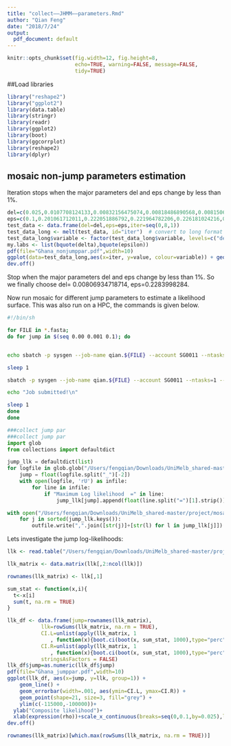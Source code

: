 ```yaml
---
title: "collect——JHMM——parameters.Rmd"
author: "Qian Feng"
date: "2018/7/24"
output:
  pdf_document: default
---
```


```r
knitr::opts_chunk$set(fig.width=12, fig.height=8,
                      echo=TRUE, warning=FALSE, message=FALSE,
                      tidy=TRUE)
```


##Load libraries
```r
library("reshape2")
library("ggplot2")
library(data.table)
library(stringr)
library(readr)
library(ggplot2)
library(boot)
library(ggcorrplot)
library(reshape2)
library(dplyr)
```


## mosaic non-jump parameters estimation

Iteration stops when the major parameters del and eps change by less than 1%.

```r
del=c(0.025,0.0107708124133,0.00832156475074,0.00818486890568,0.00815061653993,0.00830877280993,0.0081825316222,0.00799300611965,0.00806934718714)#,0.00789335318918)
eps=c(0.1,0.201061712011,0.222051886792,0.221964782206,0.226181024216,0.221638655462,0.219652036378,0.22626176219,0.2283998284)#,0.230606330807)
test_data <- data.frame(del=del,eps=eps,iter=seq(0,8,1))
test_data_long <- melt(test_data, id="iter")  # convert to long format
test_data_long$variable <- factor(test_data_long$variable, levels=c("del", "eps"), labels=c(expression(delta), expression(epsilon)))
my.labs <- list(bquote(delta),bquote(epsilon))
pdf(file="Ghana_nonjumppar.pdf",width=10)
ggplot(data=test_data_long,aes(x=iter, y=value, colour=variable)) + geom_line(size=2)+geom_point(shape=15, size=3)+xlab("Iteration")+ylab("Estimated parameter value")+ scale_x_continuous(breaks=seq(0,8,by=1))+scale_y_continuous(breaks=seq(0,0.25,by=0.05),limits=c(0,0.25))+scale_colour_manual(values=1:2,breaks=c("delta","epsilon"),labels=my.labs)+ theme_bw()+theme(axis.text.x = element_text(colour ="black",size=18),axis.text.y = element_text(colour ="black",size=18),axis.title.y = element_text(size = 23,margin = unit(c(0, 4, 0, 0), "mm")),axis.title.x = element_text(size = 23,margin = unit(c(4, 0, 0, 0), "mm")))+theme(panel.grid.major = element_blank(),panel.grid.minor = element_blank(),panel.border = element_rect(colour = "black",size=1))+ theme(legend.title =element_blank(),legend.text=element_text(size=23),legend.background = element_blank(),legend.box.background = element_rect(colour = "white")) 
dev.off()

```

Stop when the major parameters del and eps change by less than 1%. So we finally choose del= 0.00806934718714, eps=0.2283998284.

Now run mosaic for different jump parameters to estimate a likelihood surface. This was also run on a HPC, the commands is given below.

```bash
#!/bin/sh

for FILE in *.fasta; 
do for jump in $(seq 0.00 0.001 0.1); do


echo sbatch -p sysgen --job-name qian.${FILE} --account SG0011 --ntasks=1 --cpus-per-task=1 --mem=25600 --mail-user=fengq2@student.unimelb.edu.au --time=0-2:0:00 -e "slurm-%A_%a.out" --wrap=\"/vlsci/SG0011/qian-feng/MZmosaic/mosaic -seq ${FILE} -aa -group 2 db target -target target -del 0.00806934718714 -eps 0.2283998284 -rec $jump > /vlsci/SG0011/qian-feng/UniMelb_shared-master/project/mosaic_processed_data/results_jump/${FILE}_${jump}_output.log\"

sleep 1

sbatch -p sysgen --job-name qian.${FILE} --account SG0011 --ntasks=1 --cpus-per-task=1 --mem=25600 --mail-user=fengq2@student.unimelb.edu.au --time=0-2:0:00 -e \"slurm-%A_%a.out\" --wrap="/vlsci/SG0011/qian-feng/MZmosaic/mosaic -seq ${FILE} -aa -group 2 db target -target target -del 0.00806934718714 -eps 0.2283998284 -rec $jump > /vlsci/SG0011/qian-feng/UniMelb_shared-master/project/mosaic_processed_data/results_jump/${FILE}_${jump}_output.log"

echo "Job submitted!\n"

sleep 1
done
done
```


```python
###collect jump par
###collect jump par
import glob
from collections import defaultdict

jump_llk = defaultdict(list)
for logfile in glob.glob("/Users/fengqian/Downloads/UniMelb_shared-master/project/mosaic_processed_data/results_jump/*_output.log"):
    jump = float(logfile.split("_")[-2])
    with open(logfile, 'rU') as infile:
        for line in infile:
            if "Maximum Log likelihood  =" in line:
                jump_llk[jump].append(float(line.split("=")[1].strip()))

with open("/Users/fengqian/Downloads/UniMelb_shared-master/project/mosaic_processed_data/jump_llk.csv", 'w') as outfile:
    for j in sorted(jump_llk.keys()):
        outfile.write(",".join([str(j)]+[str(l) for l in jump_llk[j]]) + "\n")
```




Lets investigate the jump log-likelihoods:

```r
llk <- read.table("/Users/fengqian/Downloads/UniMelb_shared-master/project/mosaic_processed_data/jump_llk.csv", sep=",", header = FALSE, fill = TRUE)

llk_matrix <- data.matrix(llk[,2:ncol(llk)])

rownames(llk_matrix) <- llk[,1]

sum_stat <- function(x,i){
  t<-x[i]
  sum(t, na.rm = TRUE)
}

llk_df <- data.frame(jump=rownames(llk_matrix),
           llk=rowSums(llk_matrix, na.rm = TRUE),
           CI.L=unlist(apply(llk_matrix, 1
              , function(x){boot.ci(boot(x, sum_stat, 1000),type="perc")$percent[[4]]} )),
           CI.R=unlist(apply(llk_matrix, 1
              , function(x){boot.ci(boot(x, sum_stat, 1000),type="perc")$percent[[5]]} )),
           stringsAsFactors = FALSE)
llk_df$jump=as.numeric(llk_df$jump)
pdf(file="Ghana_jumppar.pdf",width=10)
ggplot(llk_df, aes(x=jump, y=llk, group=1)) +
    geom_line() +
    geom_errorbar(width=.001, aes(ymin=CI.L, ymax=CI.R)) +
    geom_point(shape=21, size=3, fill="grey") + 
    ylim(c(-115000,-100000))+
  ylab("Composite likelihood")+
  xlab(expression(rho))+scale_x_continuous(breaks=seq(0,0.1,by=0.025),limits=c(0,0.1025))+theme_bw()+theme(axis.text.x = element_text(colour ="black",size=18),axis.text.y = element_text(colour ="black",size=18),axis.title.y = element_text(size = 23,margin = unit(c(0, 4, 0, 0), "mm")),axis.title.x = element_text(size = 23,margin = unit(c(4, 0, 0, 0), "mm")))+theme(panel.grid.major = element_blank(),panel.grid.minor = element_blank(),panel.border = element_rect(colour = "black",size=1))
dev.off()

rownames(llk_matrix)[which.max(rowSums(llk_matrix, na.rm = TRUE))]
```

